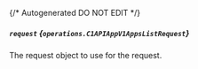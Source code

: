 {/* Autogenerated DO NOT EDIT  */}

##### `request` *{`operations.C1APIAppV1AppsListRequest`}*
The request object to use for the request.
<Collapsible>
    <C1APIAppV1AppsListRequest/>
</Collapsible>


